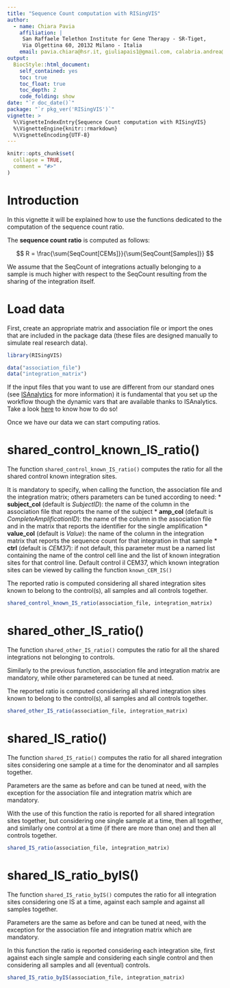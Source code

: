 ```yaml
---
title: "Sequence Count computation with RISingVIS"
author: 
  - name: Chiara Pavia
    affiliation: | 
     San Raffaele Telethon Institute for Gene Therapy - SR-Tiget, 
     Via Olgettina 60, 20132 Milano - Italia
    email: pavia.chiara@hsr.it, giuliapais1@gmail.com, calabria.andrea@hsr.it
output: 
  BiocStyle::html_document:
    self_contained: yes
    toc: true
    toc_float: true
    toc_depth: 2
    code_folding: show
date: "`r doc_date()`"
package: "`r pkg_ver('RISingVIS')`"
vignette: >
  %\VignetteIndexEntry{Sequence Count computation with RISingVIS}
  %\VignetteEngine{knitr::rmarkdown}
  %\VignetteEncoding{UTF-8}
---
```


```r
knitr::opts_chunk$set(
  collapse = TRUE,
  comment = "#>"
)
```

# Introduction

In this vignette it will be explained how to use the functions dedicated to the 
computation of the sequence count ratio. 

The **sequence count ratio** is computed as follows: 

$$
R = \frac{\sum{SeqCount[CEMs]}}{\sum{SeqCount[Samples]}}
$$

We assume that the SeqCount of integrations actually belonging to a sample is 
much higher with respect to the SeqCount resulting from the sharing 
of the integration itself. 

# Load data

First, create an appropriate matrix and association file or import the
ones that are included in the package data (these files are designed manually 
to simulate real research data).

```r
library(RISingVIS)

data("association_file")
data("integration_matrix")
```

If the input files that you want to use are different from our standard ones 
(see [ISAnalytics](https://calabrialab.github.io/ISAnalytics/dev/index.html) 
for more information) it is fundamental that you set up the workflow 
though the dynamic vars that are available thanks to ISAnalytics. Take a look [here](https://calabrialab.github.io/ISAnalytics/dev/articles/workflow_start.html)
to know how to do so!

Once we have our data we can start computing ratios. 


# shared_control_known_IS_ratio()

The function `shared_control_known_IS_ratio()` computes the ratio for all the 
shared control known integration sites. 

It is mandatory to specify, when calling the function, the association file and
the integration matrix; others parameters can be tuned according to need: 
* **subject_col** (default is *SubjectID*): the name of the column 
in the association file that reports the name of the subject 
* **amp_col** (default is *CompleteAmplificationID*): the name of the column 
in the association file and in the matrix that reports the identifier for the
single amplification
* **value_col** (default is *Value*): the name of the column in the integration
matrix that reports the sequence count for that integration in that sample
* **ctrl** (default is *CEM37*): if not default, this parameter must be a named 
list containing the name of the control cell line and the list of known 
integration sites for that control line. Default control il CEM37, which known 
integration sites can be viewed by calling the function `known_CEM_IS()`

The reported ratio is computed considering all shared integration sites known 
to belong to the control(s), all samples and all controls together.

```r
shared_control_known_IS_ratio(association_file, integration_matrix)
```

# shared_other_IS_ratio()

The function `shared_other_IS_ratio()` computes the ratio for all the shared 
integrations not belonging to controls. 

Similarly to the previous function, association file and integration matrix are 
mandatory, while other parametered can be tuned at need.

The reported ratio is computed considering all shared integration sites known 
to belong to the control(s), all samples and all controls together.

```r
shared_other_IS_ratio(association_file, integration_matrix)
```

# shared_IS_ratio()

The function `shared_IS_ratio()` computes the ratio for all shared integration 
sites considering one sample at a time for the denominator and all samples 
together. 

Parameters are the same as before and can be tuned at need, with the 
exception for the association file and integration matrix which are mandatory. 

With the use of this function the ratio is reported for all shared integration 
sites together, but considering one single sample at a time, then all together,
and similarly one control at a time (if there are more than one) and then 
all controls together. 

```r
shared_IS_ratio(association_file, integration_matrix)
```

# shared_IS_ratio_byIS()

The function `shared_IS_ratio_byIS()` computes the ratio for all integration 
sites considering one IS at a time, against each sample and against all samples 
together. 

Parameters are the same as before and can be tuned at need, with the 
exception for the association file and integration matrix which are mandatory. 

In this function the ratio is reported considering each integration site, 
first against each single sample and considering each single control and then
considering all samples and all (eventual) controls. 

```r
shared_IS_ratio_byIS(association_file, integration_matrix)
```

